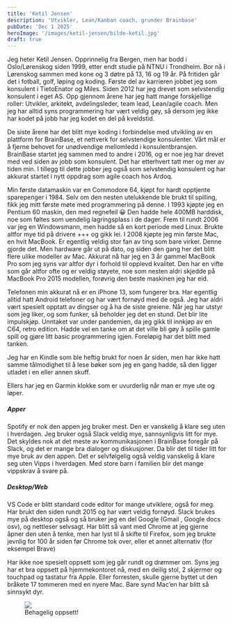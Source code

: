 ```yaml
---
title: 'Ketil Jensen'
description: 'Utvikler, Lean/Kanban coach, grunder Brainbase'
pubDate: 'Dec 1 2025'
heroImage: '/images/ketil-jensen/bilde-ketil.jpg'
draft: true
---
```









<Question1/>

Jeg heter Ketil Jensen. Opprinnelig fra Bergen, men har bodd i Oslo/Lørenskog siden 1999, etter endt studie på NTNU i Trondheim. Bor nå i Lørenskog sammen med kone og 3 døtre på 13, 16 og 19 år. På fritiden går det i fotball, golf, løping og koding. Første del av karrieren jobbet jeg som konsulent i TietoEnator og Miles. Siden 2012 har jeg drevet som selvstendig konsulent i eget AS. Opp gjennom årene har jeg hatt mange forskjellige roller: Utvikler, arkitekt, avdelingsleder, team lead, Lean/agile coach. Men jeg har alltid syns programmering har vært veldig gøy, så dersom jeg ikke har kodet på jobb har jeg kodet en del på kveldstid.

De siste årene har det blitt mye koding i forbindelse med utvikling av en plattform for BrainBase, et nettverk for selvstendige konsulenter. Vårt mål er å fjerne behovet for unødvendige mellomledd i konsulentbransjen. BrainBase startet jeg sammen med to andre i 2016, og er noe jeg har drevet med ved siden av jobb som konsulent. Det har etterhvert tatt mer og mer av tiden min. I tillegg til dette jobber jeg også som selvstendig konsulent og har akkurat startet i nytt oppdrag som agile coach hos Ardoq.

<Question2/>

Min første datamaskin var en  Commodore 64, kjøpt for hardt opptjente sparepenger i 1984. Selv om den nesten utelukkende ble brukt til spilling, fikk jeg mitt første møte med programmering på denne.  I 1993 kjøpte jeg en Pentium 60 maskin, den med regnefeil 😀 Den hadde hele 400MB harddisk, noe som føltes som uendelig lagringsplass i de dager. Frem til rundt 2006 var jeg en Windowsmann, men hadde så en kort periode med Linux. Brukte altfor mye tid på drivere +++ og gikk lei. I 2008 kjøpte jeg min første Mac, en hvit MacBook. Er egentlig veldig stor  fan av ting som bare virker. Denne gjorde det. Men hardware går ut på dato, og siden den gang her det blitt flere ulike modeller av Mac. Akkurat nå har jeg en 3 år gammel MacBook Pro som jeg syns var altfor dyr i forhold til opplevd kvalitet. Den har en vifte som går altfor ofte og er veldig støyete, noe som nesten aldri skjedde på MacBook Pro 2015 modellen, forøvrig den beste maskinen jeg har eid.

Telefonen min akkurat nå er en iPhone 13, som fungerer bra. Har egentlig alltid hatt Android telefoner og har vært fornøyd med de også. Jeg har aldri vært spesielt opptatt av dingser og å ha de siste greiene. Når jeg har utstyr som jeg liker, og som funker, så beholder jeg det en stund. Det blir lite impulskjøp. Unntaket var under pandemien, da jeg gikk til innkjøp av en C64, retro edition. Hadde vel en tanke om at det ville bli gøy å spille gamle spill og gjøre litt basic programmering igjen. Foreløpig har det blitt med tanken.

Jeg har en Kindle som ble heftig brukt for noen år siden, men har ikke hatt samme tålmodighet til å lese bøker som jeg en gang hadde, så den ligger utladet i en eller annen skuff.

Ellers har jeg en Garmin klokke som er uvurderlig når man er mye ute og løper.

<Question3/>

##### Apper

Spotify er nok den appen jeg bruker mest. Den er vanskelig å klare seg uten i hverdagen. Jeg bruker også Slack veldig mye, sannsynligvis litt for mye. Det skyldes nok at det meste av kommunikasjonen i BrainBase foregår på Slack, og det er mange bra dialoger og diskusjoner. Da blir det til tider litt for mye bruk av den appen. Det er selvfølgelig også veldig vanskelig å klare seg uten Vipps i hverdagen. Med store barn i familien blir det mange vippskrav å svare på.

##### Desktop/Web

VS Code er blitt standard code editor for mange utviklere, også for meg. Har brukt den siden rundt  2015 og har vært veldig fornøyd. Slack brukes mye på desktop også og så bruker jeg en del Google (Gmail , Google docs osv), og nettleser selvsagt. Har blitt så vant med Chrome at jeg gjerne åpner den uten å tenke, men har lyst til å skifte til Firefox, som jeg brukte jevnlig for 100 år siden før Chrome tok over, eller et annet alternativ (for eksempel Brave)

<Question4/>

Har ikke noe spesielt oppsett som jeg går rundt og drømmer om. Syns jeg har et bra oppsett på hjemmekontoret nå, med en deilig stol, 2 skjermer og touchpad og tastatur fra Apple. Eller forresten, skulle gjerne byttet ut den bråkete 17 tommeren med en nyere Mac. Bare synd Mac’en har blitt så sinnsykt dyr.

<figure>
    <img src='/images/ketil-jensen/ketil-setup.jpeg'/>
    <figcaption>
        Behagelig oppsett!
    </figcaption>
</figure>